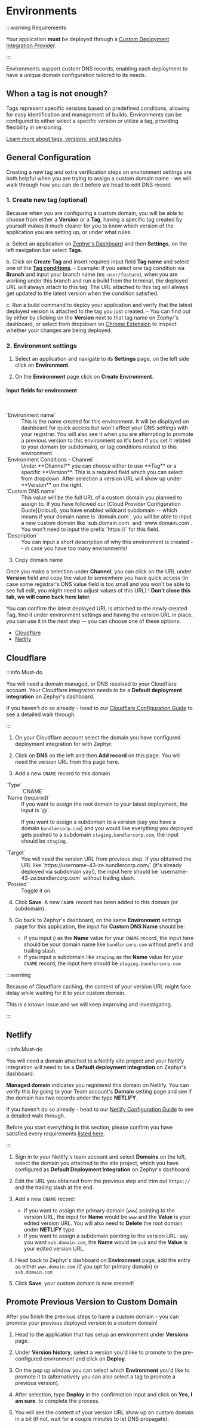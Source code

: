 # Environments

:::warning Requirements

Your application **must** be deployed through a [Custom Deployment Integration Provider](../cloud.mdx).

:::

Environments support custom DNS records, enabling each deployment to have a unique domain configuration tailored to its needs.

## When a tag is not enough?

Tags represent specific versions based on predefined conditions, allowing for easy identification and management of builds. Environments can be configured to either select a specific version or utilize a tag, providing flexibility in versioning.

[Learn more about tags, versions, and tag rules](../how-to/versioning-tags.mdx#tag-rules-on-dashboard).

## General Configuration

Creating a new tag and extra verification steps on environment settings are both helpful when you are trying to assign a custom domain name - we will walk through how you can do it before we head to edit DNS record.

### 1. Create new tag (optional)

Because when you are configuring a custom domain, you will be able to choose from either a **Version** or a **Tag**, having a specific tag created by yourself makes it much clearer for you to know which version of the application you are setting up, or under what rules.

a. Select an application on [Zephyr's Dashboard](https://app.zephyr-cloud.io) and then **Settings**, on the left navigation bar select **Tags**.

b. Click on **Create Tag** and insert required input field **Tag name** and select one of the [**Tag conditions**](/how-to/versioning-tags#tag-rules-on-dashboard). - Example: If you select one tag condition via **Branch** and input your branch name (ex: `user/feature`), when you are working under this branch and run a build from the terminal, the deployed URL will always attach to this tag. The URL attached to this tag will always get updated to the latest version when the condition satisfied.

c. Run a build command to deploy your application and verify that the latest deployed version is attached to the tag you just created. - You can find out by either by clicking on the **Version** next to that tag name on Zephyr's dashboard, or select from dropdown on [Chrome Extension](https://chromewebstore.google.com/detail/zephyr-mission-control/liflhldchhinbaeplljlplhnbkdidedn) to inspect whether your changes are being deployed.

### 2. Environment settings

1. Select an application and navigate to its **Settings** page, on the left side click on **Environment**.

2. On the **Environment** page click on **Create Environment**.

#### Input fields for environment

<br />

<div className="pl-4">
<dl>
<dt>`Environment name`</dt>
<dd>
This is the name created for this environment. It will be displayed on dashboard for quick access but won't affect your DNS settings with your registrar. You will also see it when you are attempting to promote a previous version to this environment so it's best if you set it related to your domain (or subdomain), or tag conditions related to this environment. 
</dd>

<dt>`Environment Conditions - Channel`</dt>
<dd>
  Under **Channel** you can choose either to use **Tag** or a specific
  **Version**. This is a required field which you can select from dropdown.
  After selection a version URL will show up under **Version** on the right.
</dd>

<dt>`Custom DNS name`</dt>
<dd>
  This value will be the full URL of a custom domain you planned to assign to.
  If you have followed our [Cloud Provider Configuration Guide](/cloud), you
  have enabled wildcard subdomain -- which means if your domain name is
  `domain.com`, you will be able to input a new custom domain like
  `sub.domain.com` and `www.domain.com`. You won't need to input the prefix
  `https://` for this field.
</dd>

<dt>`Description`</dt>
<dd>
You can input a short description of why this environment is created -- in case you have too many environments!
</dd>
</dl>
</div>

3. Copy domain name

Once you make a selection under **Channel**, you can click on the URL under **Version** field and copy the value to somewhere you have quick access (in case some registrar's DNS value field is too small and you won't be able to see full edit, you might need to adjust values of this URL) ! **Don't close this tab, we will come back here later.**

You can confirm the latest deployed URL is attached to the newly created Tag, find it under environment settings and having the version URL in place, you can use it in the next step -- you can choose one of these options:

- [Cloudflare](#cloudflare)
- [Netlify](#netlify)

## Cloudflare

:::info Must-do

You will need a domain managed, or DNS resolved to your Cloudflare account. Your Cloudflare integraiton needs to be a **Default deployment integration** on Zephyr's dashboard.

If you haven't do so already - head to our [Cloudflare Configuration Guide](/cloud/cloudflare) to see a detailed walk through.

:::

1. On your Cloudflare account select the domain you have configured deployment integration for with Zephyr.

2. Click on **DNS** on the left and then **Add record** on this page. You will need the version URL from this page here.

3. Add a new `CNAME` record to this domain

<div className="pl-4">
<dl>
<dt>`Type`</dt>
<dd>
`CNAME`
</dd>

<dt>`Name (required)`</dt>
<dd>
If you want to assign the root domain to your latest deployment, the input is `@`.

If you want to assign a subdomain to a version (say you have a domain `bundlercorp.com`) and you would like everything you deployed gets pushed to a subdomain `staging.bundlercorp.com`, the input should be `staging`.

</dd>

<dt>`Target`</dt>
<dd>
  You will need the version URL from previous step. If you obtained the URL like
  `https://username-43-ze.bundlercorp.com/` (it's already deployed via subdomain
  yay!), the input here should be `username-43-ze.bundlercorp.com` without
  trailing slash.
</dd>

<dt>`Proxied`</dt>
<dd>
Toggle it on.
</dd>
</dl>

</div>

4. Click **Save**. A new `CNAME` record has been added to this domain (or subdomain).

5. Go back to Zephyr's dashboard, on the same **Environment** settings page for this application, the input for **Custom DNS Name** should be:

   - if you input `@` as the **Name** value for your `CNAME` record, the input here should be your domain name like `bundlercorp.com` without prefix and trailing slash.
   - if you input a subdomain like `staging` as the **Name** value for your `CNAME` record, the input here should be `staging.bundlercorp.com`

:::warning

Because of Cloudflare caching, the content of your version URL might face delay while waiting for it to your custom domain.

This is a known issue and we will keep improving and investigating.

:::

## Netlify

:::info Must-do

You will need a domain attached to a Netlify site project and your Netlify integration will need to be a **Default deployment integration** on Zephyr's dashboard.

**Managed domain** indicates you registered this domain on Netlify. You can verify this by going to your Team account's **Domain** setting page and see if the domain has two records under the type **NETLIFY**.

If you haven't do so already - head to our [Netlify Configuration Guide](/cloud/netlify) to see a detailed walk through.

Before you start everything in this section, please confirm you have satisfied every requirements [listed here](/cloud/netlify#wildcard-subdomain-on-netlify).

:::

1. Sign in to your Netlify's team account and select **Domains** on the left, select the domain you attached to the site project, which you have configured as **Default Deployment Integration** on Zephyr's dashboard.

2. Edit the URL you obtained from the previous step and trim out `https://` and the trailing slash at the end.

3. Add a new `CNAME` record:

   - If you want to assign the primary domain (`www`) pointing to the version URL, the input for **Name** would be `www` and the **Value** is your edited version URL. You will also need to **Delete** the root domain under **NETLIFY** type.
   - If you want to assign a subdomain pointing to the version URL: say you want `sub.domain.com`, the **Name** would be `sub` and the **Value** is your edited version URL.

4. Head back to Zephyr's dashboard on **Environment** page, add the entry as either `www.domain.com` (if you opt for primary domain) or `sub.domain.com`

5. Click **Save**, your custom domain is now created!

## Promote Previous Version to Custom Domain

After you finish the previous steps to have a custom domain - you can promote your previous deployed version to a custom domain!

1. Head to the application that has setup an environment under **Versions** page.

2. Under **Version history**, select a version you'd like to promote to the pre-configured environment and click on **Deploy**.

3. On the pop up window you can select which **Environment** you'd like to promote it to (alternatively you can also select a tag to promote a previous version).

4. After selection, type **Deploy** in the confirmation input and click on **Yes, I am sure**. to complete the process.

5. You will see the content of your version URL show up on custom domain in a bit (if not, wait for a couple minutes to let DNS propagate).
